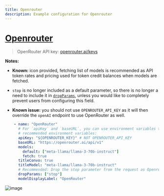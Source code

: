 ```yaml
---
title: Openrouter
description: Example configuration for Openrouter
---
```


# [Openrouter](https://openrouter.ai/)

> OpenRouter API key: [openrouter.ai/keys](https://openrouter.ai/keys)

**Notes:**

- **Known:** icon provided, fetching list of models is recommended as API token rates and pricing used for token credit balances when models are fetched.

- `stop` is no longer included as a default parameter, so there is no longer a need to include it in [`dropParams`](./custom_config.md#dropparams), unless you would like to completely prevent users from configuring this field.

- **Known issue:** you should not use `OPENROUTER_API_KEY` as it will then override the `openAI` endpoint to use OpenRouter as well.

```yaml
    - name: "OpenRouter"
      # For `apiKey` and `baseURL`, you can use environment variables that you define.
      # recommended environment variables:
      apiKey: "${OPENROUTER_KEY}" # NOT OPENROUTER_API_KEY
      baseURL: "https://openrouter.ai/api/v1"
      models:
        default: ["meta-llama/llama-3-70b-instruct"]
        fetch: true
      titleConvo: true
      titleModel: "meta-llama/llama-3-70b-instruct"
      # Recommended: Drop the stop parameter from the request as Openrouter models use a variety of stop tokens.
      dropParams: ["stop"]
      modelDisplayLabel: "OpenRouter"
```

![image](https://github.com/danny-avila/MyLinks/assets/110412045/c4a0415e-732c-46af-82a6-3598663b7f42)

